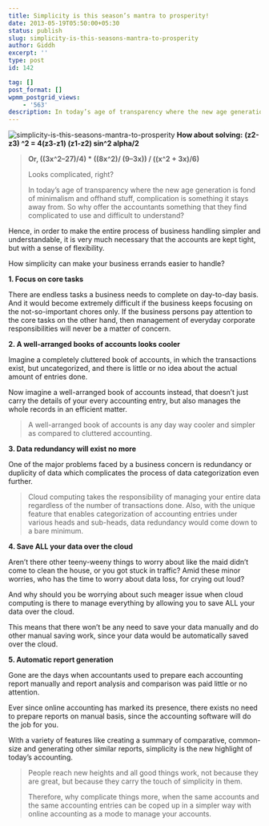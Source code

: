 ```yaml
---
title: Simplicity is this season’s mantra to prosperity!
date: 2013-05-19T05:50:00+05:30
status: publish
slug: simplicity-is-this-seasons-mantra-to-prosperity
author: Giddh
excerpt: ''
type: post
id: 142

tag: []
post_format: []
wpmm_postgrid_views:
    - '563'
description: In today’s age of transparency where the new age generation is fond of minimalism and offhand stuff, complication is something it stays away from.
---
```

<img class="wp-block-image size-large" src = "https://miro.medium.com/max/900/0*4wYF_L1YotyW0MjH.jpg" alt="simplicity-is-this-seasons-mantra-to-prosperity" /> **How about solving:** **(z2-z3) ^2 = 4(z3-z1) (z1-z2) sin^2 alpha/2**
> 
> **Or, ((3x^2–27)/4) \* ((8x^2)/ (9–3x)) / ((x^2 + 3x)/6)**
> 
> Looks complicated, right?
> 
> In today’s age of transparency where the new age generation is fond of minimalism and offhand stuff, complication is something it stays away from. So why offer the accountants something that they find complicated to use and difficult to understand?

Hence, in order to make the entire process of business handling simpler and understandable, it is very much necessary that the accounts are kept tight, but with a sense of flexibility.

How simplicity can make your business errands easier to handle?

**1. Focus on core tasks**

There are endless tasks a business needs to complete on day-to-day basis. And it would become extremely difficult if the business keeps focusing on the not-so-important chores only. If the business persons pay attention to the core tasks on the other hand, then management of everyday corporate responsibilities will never be a matter of concern.

**2. A well-arranged books of accounts looks cooler**

Imagine a completely cluttered book of accounts, in which the transactions exist, but uncategorized, and there is little or no idea about the actual amount of entries done.

Now imagine a well-arranged book of accounts instead, that doesn’t just carry the details of your every accounting entry, but also manages the whole records in an efficient matter.

> A well-arranged book of accounts is any day way cooler and simpler as compared to cluttered accounting.

**3. Data redundancy will exist no more**

One of the major problems faced by a business concern is redundancy or duplicity of data which complicates the process of data categorization even further.

> Cloud computing takes the responsibility of managing your entire data regardless of the number of transactions done. Also, with the unique feature that enables categorization of accounting entries under various heads and sub-heads, data redundancy would come down to a bare minimum.

**4. Save ALL your data over the cloud**

Aren’t there other teeny-weeny things to worry about like the maid didn’t come to clean the house, or you got stuck in traffic? Amid these minor worries, who has the time to worry about data loss, for crying out loud?

And why should you be worrying about such meager issue when cloud computing is there to manage everything by allowing you to save ALL your data over the cloud.

This means that there won’t be any need to save your data manually and do other manual saving work, since your data would be automatically saved over the cloud.

**5. Automatic report generation**

Gone are the days when accountants used to prepare each accounting report manually and report analysis and comparison was paid little or no attention.

Ever since online accounting has marked its presence, there exists no need to prepare reports on manual basis, since the accounting software will do the job for you.

With a variety of features like creating a summary of comparative, common-size and generating other similar reports, simplicity is the new highlight of today’s accounting.

> People reach new heights and all good things work, not because they are great, but because they carry the touch of simplicity in them.
> 
> Therefore, why complicate things more, when the same accounts and the same accounting entries can be coped up in a simpler way with online accounting as a mode to manage your accounts.